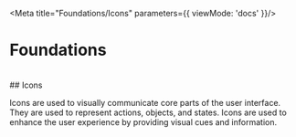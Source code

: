 
<Meta title="Foundations/Icons" parameters={{ viewMode: 'docs' }}/>

# Foundations
<br/>
## Icons

Icons are used to visually communicate core parts of the user interface. They are used to represent actions, objects, and states. Icons are used to enhance the user experience by providing visual cues and information.

